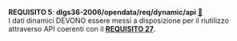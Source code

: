 ::: {#req-5 .callout-important appearance="simple" icon=false .requisito}
[**REQUISITO 5**]{.testo-rosso}: **dlgs36-2006/opendata/req/dynamic/api** [🔗](#req-5){.link-req}<br>
I dati dinamici DEVONO essere messi a disposizione per il riutilizzo attraverso API coerenti con il [**REQUISITO 27**](capitolo-7.qmd#rec-27){.testo-rosso}.
:::
